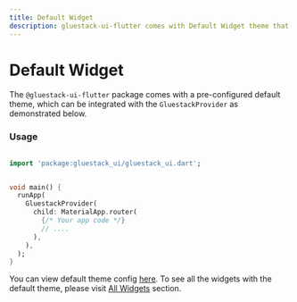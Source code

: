 ```yaml
---
title: Default Widget
description: gluestack-ui-flutter comes with Default Widget theme that provide access to theme values.
---
```



<Meta title="Theme Configuration/Theme/Default Components" />

# Default Widget

The `@gluestack-ui-flutter` package comes with a pre-configured default theme, which can be integrated with the `GluestackProvider` as demonstrated below.

### Usage

```dart

import 'package:gluestack_ui/gluestack_ui.dart';


void main() {
  runApp(
    GluestackProvider(
      child: MaterialApp.router(
        {/* Your app code */}
        // ....
      ),
    ),
  );
}


```

You can view default theme config [here](https://github.com/gluestack/gluestack-ui-flutter/tree/main/lib/src/theme/config). To see all the widgets with the default theme, please visit [All Widgets](https://github.com/gluestack/gluestack-ui-flutter/tree/main/lib/src/widgets) section.
